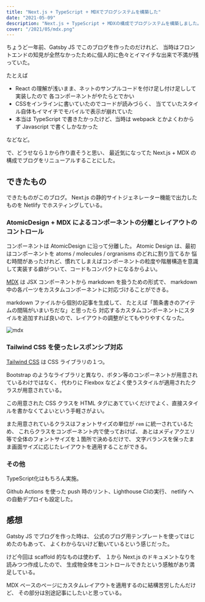 ---
title: "Next.js + TypeScript + MDXでブログシステムを構築した"
date: "2021-05-09"
description: "Next.js + TypeScript + MDXの構成でブログシステムを構築しました。コンポーネント設計には AtomicDesign、スタイルには Tailwind CSS を採用しています。"
cover: "/2021/05/mdx.png"
---

ちょうど一年前、Gatsby JS でこのブログを作ったのだけれど、
当時はフロントエンドの知見が全然なかったために個人的に色々とイマイチな出来で不満が残っていた。

たとえば

- React の理解が浅いまま、ネットのサンプルコードを付け足し付け足しして実装したので
  各コンポーネントがやたらとでかい
- CSSをインラインに書いていたのでコードが読みづらく、
  当てていたスタイル自体もイマイチでモバイルで表示が崩れていた
- 本当は TypeScript で書きたかったけど、当時は webpack とかよくわからず
  Javascript で書くしかなかった

などなど。


で、どうせなら１から作り直そうと思い、
最近気になってた Next.js + MDX の構成でブログをリニューアルすることにした。


## できたもの

できたものがこのブログ。
Next.js の静的サイトジェネレーター機能で出力したものを Netlify でホスティングしている。


### AtomicDesign + MDX によるコンポーネントの分離とレイアウトのコントロール

コンポーネントは AtomicDesign に沿って分離した。
Atomic Design は、最初はコンポーネントを atoms / molecules / orgranisms のどれに割り当てるか
悩む時間があったけれど、慣れてしまえばコンポーネントの粒度や階層構造を意識して実装する癖がついて、コードもコンパクトになるからよい。

[MDX](https://mdxjs.com/) は JSX コンポーネントから markdown を扱うための形式で、
markdown 中の各パーツをカスタムコンポーネントに対応づけることができる。

markdown ファイルから個別の記事を生成して、
たとえば「箇条書きのアイテムの間隔がいまいちだな」と思ったら
対応するカスタムコンポーネントにスタイルを追加すれば良いので、レイアウトの調整がとてもやりやすくなった。

![mdx](/2020/07/mdx.png "変換前の markdown (MDX) ファイル。ヘッダーを表示するため、実際はMDXコンポーネントをさらにカスタムコンポーネントでラップしている。")

### Tailwind CSS を使ったレスポンシブ対応

[Tailwind CSS](https://tailwindcss.com/) は CSS ライブラリの１つ。

Bootstrap のようなライブラリと異なり、ボタン等のコンポーネントが用意されているわけではなく、
代わりに Flexbox などよく使うスタイルが適用されたクラスが用意されている。

この用意された CSS クラスを HTML タグにあてていくだけでよく、直接スタイルを書かなくてよいという手軽さがよい。

また用意されているクラスはフォントサイズの単位が `rem` に統一されているため、
これらクラスをコンポーネント内で使っておけば、
あとはメディアクエリ等で全体のフォントサイズを１箇所で決めるだけで、
文字バランスを保ったまま画面サイズに応じたレイアウトを適用することができる。


### その他

TypeScript化はもちろん実施。

Github Actions を使った push 時のリント、Lighthouse CIの実行、
netlify への自動デプロイも設定した。


## 感想

Gatsby JS でブログを作った時は、
公式のブログ用テンプレートを使ってはじめたのもあって、
よくわからないけど動いているという感じだった。

けど今回は scaffold 的なものは使わず、
１から Next.js のドキュメントなりを読みつつ作成したので、
生成物全体をコントロールできたという感触があり満足している。

MDX ベースのページにカスタムレイアウトを適用するのに結構苦労したんだけど、
その部分は別途記事にしたいと思っている。
